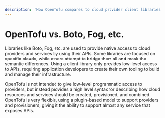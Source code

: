 ```yaml
---
description: 'How OpenTofu compares to cloud provider client libraries like Boto and Fog. '
---
```


# OpenTofu vs. Boto, Fog, etc.

Libraries like Boto, Fog, etc. are used to provide native access
to cloud providers and services by using their APIs. Some
libraries are focused on specific clouds, while others attempt
to bridge them all and mask the semantic differences. Using a client
library only provides low-level access to APIs, requiring application
developers to create their own tooling to build and manage their infrastructure.

OpenTofu is not intended to give low-level programmatic access to
providers, but instead provides a high level syntax for describing
how cloud resources and services should be created, provisioned, and
combined. OpenTofu is very flexible, using a plugin-based model to
support providers and provisioners, giving it the ability to support
almost any service that exposes APIs.
